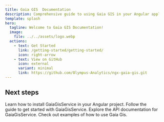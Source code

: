```yaml
---
title: Gaia GIS  Documentation
description: Comprehensive guide to using Gaia GIS in your Angular applications (soon for React).
template: splash
hero:
  tagline: Welcome to Gaia GIS Documentation!
  image:
    file: ../../assets/logo.webp
  actions:
    - text: Get Started
      link: /getting-started/getting-started/
      icon: right-arrow
    - text: View on GitHub
      icon: external
      variant: minimal
      link: https://github.com/Olympus-Analytics/ngx-gaia-gis.git
---
```



## Next steps

<CardGrid stagger>
  <Card title="Installation" icon="seti:npm">
    Learn how to install GaiaGisService in your Angular project.
  </Card>
  <Card title="Getting Started" icon="rocket">
    Follow the guide to get started with GaiaGisService.
  </Card>
  <Card title="API Reference" icon="seti:markdown">
    Explore the API documentation for GaiaGisService.
  </Card>
  <Card title="Examples" icon="seti:typescript">
    Check out examples of how to use Gaia Gis.
  </Card>
</CardGrid>
